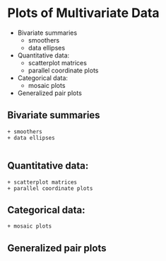 
# Plots of Multivariate Data {#sec-multivariate_plots}

-   Bivariate summaries
    -   smoothers
    -   data ellipses
-   Quantitative data:
    -   scatterplot matrices
    -   parallel coordinate plots
-   Categorical data:
    -   mosaic plots
-   Generalized pair plots

## Bivariate summaries {#sec-bivariate_summaries}


    + smoothers
    + data ellipses
        

## Quantitative data: {#sec-quantitative_data}

    + scatterplot matrices
    + parallel coordinate plots

## Categorical data:

    + mosaic plots

## Generalized pair plots
